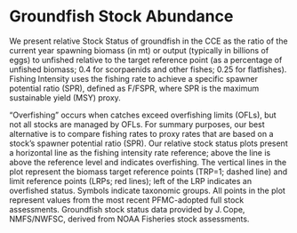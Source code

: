 # Groundfish Stock Abundance

We present relative Stock Status of groundfish in the CCE as the ratio of the current year spawning biomass (in mt) or output (typically in billions of eggs) to unfished relative to the target reference point (as a percentage of unfished biomass; 0.4 for scorpaenids and other fishes; 0.25 for flatfishes). Fishing Intensity uses the fishing rate to achieve a specific spawner potential ratio (SPR), defined as F/FSPR, where SPR is the maximum sustainable yield (MSY) proxy. 

“Overfishing” occurs when catches exceed overfishing limits (OFLs), but not all stocks are managed by OFLs. For summary purposes, our best alternative is to compare fishing rates to proxy rates that are based on a stock’s spawner potential ratio (SPR). Our relative stock status plots present a horizontal line as the fishing intensity rate reference; above the line is above the reference level and indicates overfishing. The vertical lines in the plot represent the biomass target reference points (TRP=1; dashed line) and limit reference points (LRPs; red lines); left of the LRP indicates an overfished status. Symbols indicate taxonomic groups. All points in the plot represent values from the most recent PFMC-adopted full stock assessments. Groundfish stock status data provided by J. Cope, NMFS/NWFSC, derived from NOAA Fisheries stock assessments.
